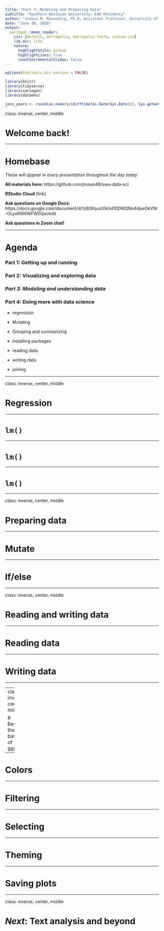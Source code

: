 ```yaml
---
title: "Part 3: Modeling and Preparing Data"
subtitle: "Southern Wesleyan University, EdD Residency"
author: "Joshua M. Rosenberg, Ph.D, Assistant Professor, University of Tennessee, Knoxville"
date: "June 30, 2020"
output:
  xaringan::moon_reader:
    css: [default, metropolis, metropolis-fonts, custom.css]
    lib_dir: libs
    nature:
      highlightStyle: github
      highlightLines: true
      countIncrementalSlides: false
---
```


```r
options(htmltools.dir.version = FALSE)

library(knitr)
library(tidyverse)
library(xaringan)
library(dataedu)

joro_years <- round(as.numeric(difftime(as.Date(Sys.Date()), Sys.getenv("joro_bday"), unit="weeks"))/52.25, 1)
```

class: inverse, center, middle

# Welcome back!

---

# Homebase

*These will appear in every presentation throughout the day today*

**All materials here:**
https://github.com/jrosen48/swu-data-sci

**RStudio Cloud**
[link]

**Ask questions on Google Docs:**
https://docs.google.com/document/d/1zB3IilyuU0khd10DWQNn44peOkVNI-OLyxRW6WFW5Qw/edit

**Ask questions in Zoom chat!**

---

# Agenda

### Part 1: Getting up and running
### Part 2: Visualizing and exploring data
### *Part 3: Modeling and understanding data*
### Part 4: Doing more with data science

- regression

- Mutating
- Grouping and summarizing

- installing packages
- reading data
- writing data

- joining

---

class: inverse, center, middle

# Regression

---

# `lm()`

---

# `lm()`


---

# `lm()`

---

class: inverse, center, middle

# Preparing data

---

# Mutate



---

# If/else


---

class: inverse, center, middle

# Reading and writing data

---

# Reading data

---

# Writing data

---

---
class: inverse, center, middle

# Beyond the basics of ggplot2

---

# Colors

---

# Filtering

---

# Selecting

---

# Theming

---

# Saving plots

---

class: inverse, center, middle

# *Next*: Text analysis and beyond